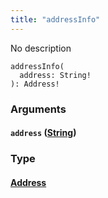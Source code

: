 ```yaml
---
title: "addressInfo"
---
```


No description

```
addressInfo(
  address: String!
): Address!

```

### Arguments[](#arguments "Direct link to heading")

#### `address` ([String](/developer/graphql-api/references/scalars/string))[](#address-string "Direct link to heading")

### Type[](#type "Direct link to heading")

#### [Address](/developer/graphql-api/references/objects/address)[](#address "Direct link to heading")